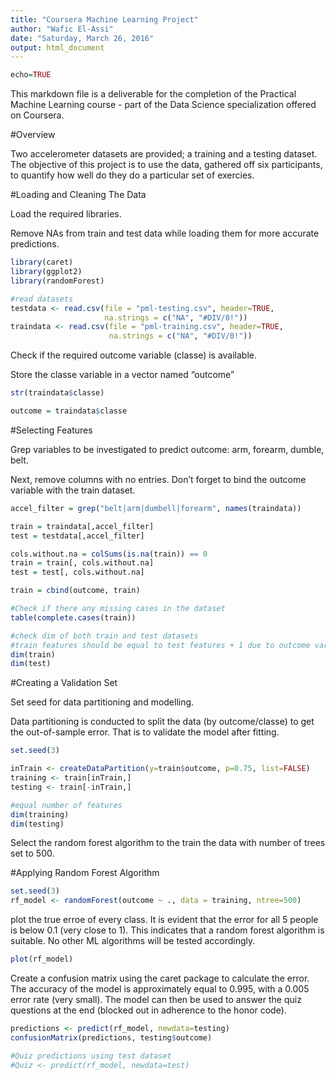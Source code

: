 ---
title: "Coursera Machine Learning Project"
author: "Wafic El-Assi"
date: "Saturday, March 26, 2016"
output: html_document
---

```{r}
echo=TRUE
```

This markdown file is a deliverable for the completion of the Practical Machine Learning course - part of the Data Science specialization offered on Coursera.

#Overview

Two accelerometer datasets are provided; a training and a testing dataset. The objective of this project is to use the data, gathered off six participants, to quantify how well do they do a particular set of exercies.

#Loading and Cleaning The Data

Load the required libraries. 

Remove NAs from train and test data while loading them for more accurate predictions.

```{r}
library(caret)
library(ggplot2)
library(randomForest)

#read datasets
testdata <- read.csv(file = "pml-testing.csv", header=TRUE, 
                     na.strings = c("NA", "#DIV/0!"))
traindata <- read.csv(file = "pml-training.csv", header=TRUE,
                      na.strings = c("NA", "#DIV/0!"))
```

Check if the required outcome variable (classe) is available.

Store the classe variable in a vector named "outcome"

```{r}
str(traindata$classe)

outcome = traindata$classe

```

#Selecting Features

Grep variables to be investigated to predict outcome: arm, forearm, dumble, belt.

Next, remove columns with no entries. Don't forget to bind the outcome variable with the train dataset.

```{r}
accel_filter = grep("belt|arm|dumbell|forearm", names(traindata))

train = traindata[,accel_filter]
test = testdata[,accel_filter]

cols.without.na = colSums(is.na(train)) == 0
train = train[, cols.without.na]
test = test[, cols.without.na]

train = cbind(outcome, train)

#Check if there any missing cases in the dataset
table(complete.cases(train))

#check dim of both train and test datasets
#train features should be equal to test features + 1 due to outcome variable
dim(train)
dim(test)
```

#Creating a Validation Set

Set seed for data partitioning and modelling.

Data partitioning is conducted to split the data (by outcome/classe) to get the out-of-sample error. That is to validate the model after fitting.

```{r}
set.seed(3)

inTrain <- createDataPartition(y=train$outcome, p=0.75, list=FALSE)
training <- train[inTrain,]
testing <- train[-inTrain,]

#equal number of features
dim(training)
dim(testing)
```

Select the random forest algorithm to the train the data with number of trees set to 500.

#Applying Random Forest Algorithm

```{r}
set.seed(3)
rf_model <- randomForest(outcome ~ ., data = training, ntree=500)
```

plot the true erroe of every class. It is evident that the error for all 5 people is below 0.1 (very close to 1). This indicates that a random forest algorithm is suitable. No other ML algorithms will be tested accordingly.

```{r}
plot(rf_model)
```

Create a confusion matrix using the caret package to calculate the error. The accuracy of the model is approximately equal to 0.995, with a 0.005 error rate (very small). The model can then be used to answer the quiz questions at the end (blocked out in adherence to the honor code).

```{r}
predictions <- predict(rf_model, newdata=testing)
confusionMatrix(predictions, testing$outcome)

#Quiz predictions using test dataset
#Quiz <- predict(rf_model, newdata=test)
```

